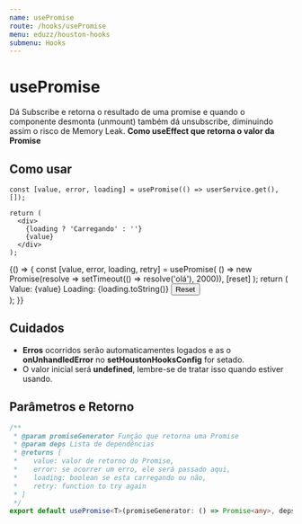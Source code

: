 ```yaml
---
name: usePromise
route: /hooks/usePromise
menu: eduzz/houston-hooks
submenu: Hooks
---
```





# usePromise

Dá Subscribe e retorna o resultado de uma promise e quando o componente desmonta (unmount) também dá unsubscribe,
diminuindo assim o risco de Memory Leak. **Como useEffect que retorna o valor da Promise**

## Como usar

```tsx
const [value, error, loading] = usePromise(() => userService.get(), []);

return (
  <div>
    {loading ? 'Carregando' : ''}
    {value}
  </div>
);
```

<Playground>
  {() => {
    const [value, error, loading, retry] = usePromise(
      () => new Promise(resolve => setTimeout(() => resolve('olá'), 2000)),
      [reset]
    );
    return (
      <div>
        <Typography>Value: {value}</Typography>
        <Typography>Loading: {loading.toString()}</Typography>
        <Button onClick={retry} variant='text'>
          Reset
        </Button>
      </div>
    );
  }}
</Playground>

## Cuidados

- **Erros** ocorridos serão automaticamentes logados e as o **onUnhandledError** no **setHoustonHooksConfig**
  for setado.
- O valor inicial será **undefined**, lembre-se de tratar isso quando estiver usando.

## Parâmetros e Retorno

```ts
/**
 * @param promiseGenerator Função que retorna uma Promise
 * @param deps Lista de dependências
 * @returns [
 *    value: valor de retorno do Promise,
 *    error: se ocorrer um erro, ele será passado aqui,
 *    loading: boolean se esta carregando ou não,
 *    retry: function to try again
 * ]
 */
export default usePromise<T>(promiseGenerator: () => Promise<any>, deps: React.DependencyList): [T, any, boolean];
```
